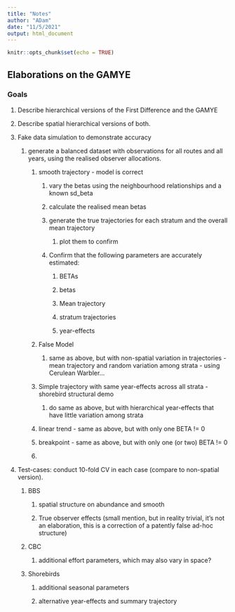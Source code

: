 ```yaml
---
title: "Notes"
author: "ADam"
date: "11/5/2021"
output: html_document
---
```


```r
knitr::opts_chunk$set(echo = TRUE)
```

## Elaborations on the GAMYE

### Goals

1.  Describe hierarchical versions of the First Difference and the GAMYE

2.  Describe spatial hierarchical versions of both.

3.  Fake data simulation to demonstrate accuracy

    1.  generate a balanced dataset with observations for all routes and all years, using the realised observer allocations.

        1.  smooth trajectory - model is correct

            1.  vary the betas using the neighbourhood relationships and a known sd_beta

            2.  calculate the realised mean betas

            3.  generate the true trajectories for each stratum and the overall mean trajectory

                1.  plot them to confirm

            4.  Confirm that the following parameters are accurately estimated:

                1.  BETAs

                2.  betas

                3.  Mean trajectory

                4.  stratum trajectories

                5.  year-effects

        2.  False Model

            1.  same as above, but with non-spatial variation in trajectories - mean trajectory and random variation among strata - using Cerulean Warbler...

        3.  Simple trajectory with same year-effects across all strata - shorebird structural demo

            1.  do same as above, but with hierarchical year-effects that have little variation among strata

        4.  linear trend - same as above, but with only one BETA != 0

        5.  breakpoint - same as above, but with only one (or two) BETA != 0

        6.  

4.  Test-cases: conduct 10-fold CV in each case (compare to non-spatial version).

    1.  BBS

        1.  spatial structure on abundance and smooth

        2.  True observer effects (small mention, but in reality trivial, it's not an elaboration, this is a correction of a patently false ad-hoc structure)

    2.  CBC

        1.  additional effort parameters, which may also vary in space?

    3.  Shorebirds

        1.  additional seasonal parameters

        2.  alternative year-effects and summary trajectory
